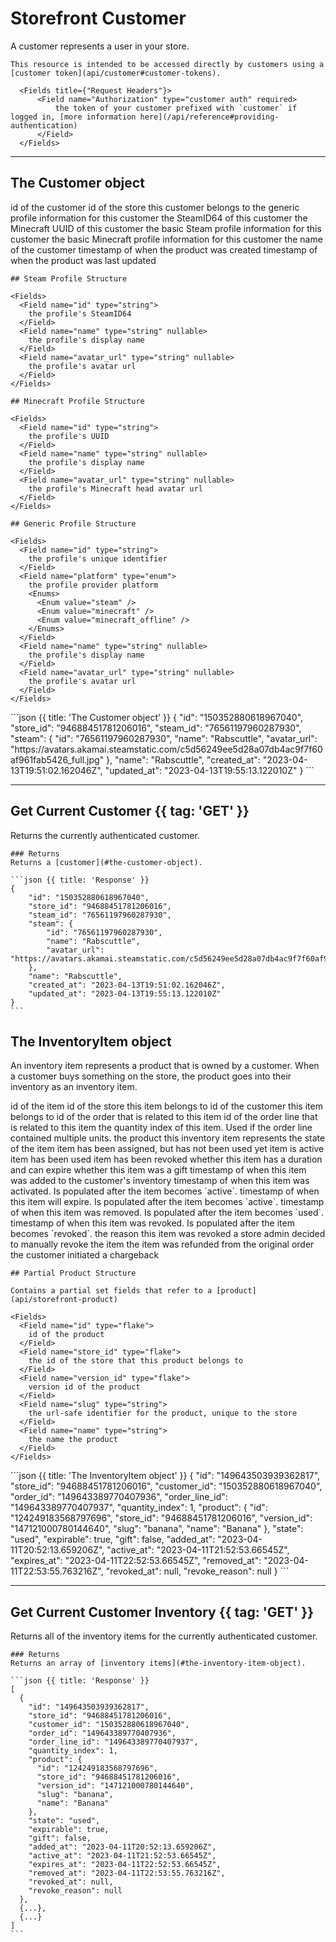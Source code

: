# Storefront Customer

<Row>
  <Col>
    A customer represents a user in your store.

    This resource is intended to be accessed directly by customers using a [customer token](api/customer#customer-tokens).
  </Col>
  <Col sticky>
    <Endpoints>
        <Endpoint method="GET" href="#get-current-customer" url="/store/customer" />
        <Endpoint method="GET" href="#get-current-customer-inventory" url="/store/customer/command_delivery" />
    </Endpoints>

	  <Fields title={"Request Headers"}>
		  <Field name="Authorization" type="customer auth" required>
			  the token of your customer prefixed with `customer` if logged in, [more information here](/api/reference#providing-authentication)
		  </Field>
	  </Fields>
  </Col>
</Row>

---

## The Customer object

<Row>
  <Col>
    <Fields>
      <Field name="id" type="flake">
        id of the customer
      </Field>
      <Field name="store_id" type="flake">
        id of the store this customer belongs to
      </Field>
      <Field name="profile" type="generic profile" typeHref="#generic-profile-structure" nullable>
        the generic profile information for this customer
      </Field>
      <Field name="steam_id" type="string" nullable>
        the SteamID64 of this customer
      </Field>
      <Field name="minecraft_uuid" type="string" nullable>
        the Minecraft UUID of this customer
      </Field>
      <Field name="steam" type="steam profile" typeHref="#steam-profile-structure" nullable>
        the basic Steam profile information for this customer
      </Field>
      <Field name="minecraft" type="minecraft profile" typeHref="#minecraft-profile-structure" nullable>
        the basic Minecraft profile information for this customer
      </Field>
      <Field name="name" type="string" nullable>
        the name of the customer
      </Field>
      <Field name="created_at" type="timestamp">
        timestamp of when the product was created
      </Field>
      <Field name="updated_at" type="timestamp" nullable>
        timestamp of when the product was last updated
      </Field>
    </Fields>

    ## Steam Profile Structure

    <Fields>
      <Field name="id" type="string">
        the profile's SteamID64
      </Field>
      <Field name="name" type="string" nullable>
        the profile's display name
      </Field>
      <Field name="avatar_url" type="string" nullable>
        the profile's avatar url
      </Field>
    </Fields>

    ## Minecraft Profile Structure

    <Fields>
      <Field name="id" type="string">
        the profile's UUID
      </Field>
      <Field name="name" type="string" nullable>
        the profile's display name
      </Field>
      <Field name="avatar_url" type="string" nullable>
        the profile's Minecraft head avatar url
      </Field>
    </Fields>

    ## Generic Profile Structure

    <Fields>
      <Field name="id" type="string">
        the profile's unique identifier
      </Field>
      <Field name="platform" type="enum">
        the profile provider platform
        <Enums>
          <Enum value="steam" />
          <Enum value="minecraft" />
          <Enum value="minecraft_offline" />
        </Enums>
      </Field>
      <Field name="name" type="string" nullable>
        the profile's display name
      </Field>
      <Field name="avatar_url" type="string" nullable>
        the profile's avatar url
      </Field>
    </Fields>
  </Col>

  <Col sticky>
    ```json {{ title: 'The Customer object' }}
    {
        "id": "150352880618967040",
        "store_id": "94688451781206016",
        "steam_id": "76561197960287930",
        "steam": {
            "id": "76561197960287930",
            "name": "Rabscuttle",
            "avatar_url": "https://avatars.akamai.steamstatic.com/c5d56249ee5d28a07db4ac9f7f60af961fab5426_full.jpg"
        },
        "name": "Rabscuttle",
        "created_at": "2023-04-13T19:51:02.162046Z",
        "updated_at": "2023-04-13T19:55:13.122010Z"
    }
    ```
  </Col>
</Row>

---

## Get Current Customer {{ tag: 'GET' }}

<Row>
  <Col>
    Returns the currently authenticated customer.

    ### Returns
    Returns a [customer](#the-customer-object).

  </Col>
  <Col sticky>
    <Endpoints request>
        <Endpoint method="GET" url="/store/customer" />
    </Endpoints>

    ```json {{ title: 'Response' }}
    {
        "id": "150352880618967040",
        "store_id": "94688451781206016",
        "steam_id": "76561197960287930",
        "steam": {
            "id": "76561197960287930",
            "name": "Rabscuttle",
            "avatar_url": "https://avatars.akamai.steamstatic.com/c5d56249ee5d28a07db4ac9f7f60af961fab5426_full.jpg"
        },
        "name": "Rabscuttle",
        "created_at": "2023-04-13T19:51:02.162046Z",
        "updated_at": "2023-04-13T19:55:13.122010Z"
    }
    ```
  </Col>
</Row>

## The InventoryItem object

An inventory item represents a product that is owned by a customer.
When a customer buys something on the store, the product goes into their inventory as an inventory item.

<Row>
  <Col>
    <Fields>
      <Field name="id" type="flake">
        id of the item
      </Field>
      <Field name="store_id" type="flake">
        id of the store this item belongs to
      </Field>
      <Field name="customer_id" type="flake">
        id of the customer this item belongs to
      </Field>
      <Field name="order_id" type="flake" nullable>
        id of the order that is related to this item
      </Field>
      <Field name="order_line_id" type="flake" nullable>
        id of the order line that is related to this item
      </Field>
      <Field name="quantity_index" type="integer" nullable>
        the quantity index of this item.
        Used if the order line contained multiple units.
      </Field>
      <Field name="product" type="partial product" typeHref="#partial-product-structure">
        the product this inventory item represents
      </Field>
      <Field name="state" type="enum">
        the state of the item
        <Enums vertical>
          <Enum value="usable">item has been assigned, but has not been used yet</Enum>
          <Enum value="active">item is active</Enum>
          <Enum value="used">item has been used</Enum>
          <Enum value="revoked">item has been revoked</Enum>
        </Enums>
      </Field>
      <Field name="expirable" type="boolean">
        whether this item has a duration and can expire
      </Field>
      <Field name="gift" type="boolean">
        whether this item was a gift
      </Field>
      <Field name="added_at" type="timestamp">
        timestamp of when this item was added to the customer's inventory
      </Field>
      <Field name="active_at" type="timestamp" nullable>
        timestamp of when this item was activated.
        Is populated after the item becomes `active`.
      </Field>
      <Field name="expires_at" type="timestamp" nullable>
        timestamp of when this item will expire.
        Is populated after the item becomes `active`.
      </Field>
      <Field name="removed_at" type="timestamp" nullable>
        timestamp of when this item was removed.
        Is populated after the item becomes `used`.
      </Field>
      <Field name="revoked_at" type="timestamp" nullable>
        timestamp of when this item was revoked.
        Is populated after the item becomes `revoked`.
      </Field>
      <Field name="revoke_reason" type="enum" nullable>
        the reason this item was revoked
        <Enums vertical>
          <Enum value="admin">a store admin decided to manually revoke the item</Enum>
          <Enum value="refund">the item was refunded from the original order</Enum>
          <Enum value="chargeback">the customer initiated a chargeback</Enum>
        </Enums>
      </Field>
    </Fields>

    ## Partial Product Structure

    Contains a partial set fields that refer to a [product](api/storefront-product)

    <Fields>
      <Field name="id" type="flake">
        id of the product
      </Field>
      <Field name="store_id" type="flake">
        the id of the store that this product belongs to
      </Field>
      <Field name="version_id" type="flake">
        version id of the product
      </Field>
      <Field name="slug" type="string">
        the url-safe identifier for the product, unique to the store
      </Field>
      <Field name="name" type="string">
        the name the product
      </Field>
    </Fields>
  </Col>
  <Col sticky>
    ```json {{ title: 'The InventoryItem object' }}
    {
      "id": "149643503939362817",
      "store_id": "94688451781206016",
      "customer_id": "150352880618967040",
      "order_id": "149643389770407936",
      "order_line_id": "149643389770407937",
      "quantity_index": 1,
      "product": {
        "id": "124249183568797696",
        "store_id": "94688451781206016",
        "version_id": "147121000780144640",
        "slug": "banana",
        "name": "Banana"
      },
      "state": "used",
      "expirable": true,
      "gift": false,
      "added_at": "2023-04-11T20:52:13.659206Z",
      "active_at": "2023-04-11T21:52:53.66545Z",
      "expires_at": "2023-04-11T22:52:53.66545Z",
      "removed_at": "2023-04-11T22:53:55.763216Z",
      "revoked_at": null,
      "revoke_reason": null
    }
    ```
  </Col>
</Row>

---

## Get Current Customer Inventory {{ tag: 'GET' }}

<Row>
  <Col>
    Returns all of the inventory items for the currently authenticated customer.

    ### Returns
    Returns an array of [inventory items](#the-inventory-item-object).
  </Col>
  <Col sticky>
    <Endpoints request>
        <Endpoint method="GET" url="/store/customer/command_delivery" />
    </Endpoints>

    ```json {{ title: 'Response' }}
    [
      {
        "id": "149643503939362817",
        "store_id": "94688451781206016",
        "customer_id": "150352880618967040",
        "order_id": "149643389770407936",
        "order_line_id": "149643389770407937",
        "quantity_index": 1,
        "product": {
          "id": "124249183568797696",
          "store_id": "94688451781206016",
          "version_id": "147121000780144640",
          "slug": "banana",
          "name": "Banana"
        },
        "state": "used",
        "expirable": true,
        "gift": false,
        "added_at": "2023-04-11T20:52:13.659206Z",
        "active_at": "2023-04-11T21:52:53.66545Z",
        "expires_at": "2023-04-11T22:52:53.66545Z",
        "removed_at": "2023-04-11T22:53:55.763216Z",
        "revoked_at": null,
        "revoke_reason": null
      },
      {...},
      {...}
    ]
    ```
  </Col>
</Row>
